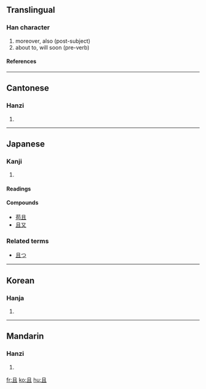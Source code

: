 ==Translingual==
===Han character===
{{Han char|rn=1|rad=一|as=04|sn=5|four=7710<sub>0</sub>|canj=月一 (BM)}}
# moreover, also (post-subject)
# about to, will soon (pre-verb)
====References====
{{Han ref|kx=0077.070|dkj=00029|dj=0154.190|hdz=10015.050|uh=4E14|ud=19988|bh=A542|bd=42306}}
----
==Cantonese==
===Hanzi===
{{yue-hanzi|jyut=|y=che2, jeung1}}
# {{defn|Cantonese}}
----
==Japanese==
===Kanji===
{{ja-kanji|grade=|rs=一04}}
# {{defn|Japanese}}
====Readings====
{{ja-readings|on=[[しゃ]] ([[sha]]), [[しょ]] ([[sho]])|kun=[[かつ]] ([[且つ]], [[katsu]])}}

====Compounds====
*[[苟且]]
*[[且又]]

===Related terms===
* [[且つ]]
----
==Korean==
===Hanja===
{{ko-hanja|hangeul=[[차]], [[저]]|rv=cha, jeo|mr=ch'a, chŏ}}
# {{defn|Korean}}
----
==Mandarin==
===Hanzi===
{{cmn-hanzi|pin=[[qiě]] (qie3)|wg=ch'ieh<sup>3</sup>}}
# {{defn|Mandarin}}

[[fr:且]]
[[ko:且]]
[[hu:且]]